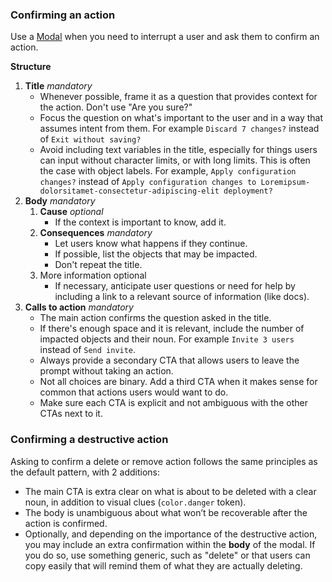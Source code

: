 ### Confirming an action
Use a [Modal](../components/layout/modal/overview.mdx#confirm-modal) when you need to interrupt a user and ask them to confirm an action.

<FigmaEmbed url="https://www.figma.com/file/Uo8iRqa0BaLSvD7BlyNqbp/Confirmation-prompts?type=design&node-id=6-343&mode=design&t=LrJcE5JqrDwsT5DX-0" title="Generic confirmation modal" />

**Structure**
1. **Title** _mandatory_
    - Whenever possible, frame it as a question that provides context for the action. Don't use "Are you sure?"
    - Focus the question on what's important to the user and in a way that assumes intent from them. For example `Discard 7 changes?` instead of `Exit without saving?`
    - Avoid including text variables in the title, especially for things users can input without character limits, or with long limits. This is often the case with object labels.
    For example, `Apply configuration changes?` instead of `Apply configuration changes to Loremipsum-dolorsitamet-consectetur-adipiscing-elit deployment?`
2. **Body** _mandatory_
    1. **Cause** _optional_
        - If the context is important to know, add it.
    2. **Consequences** _mandatory_
        - Let users know what happens if they continue.
        - If possible, list the objects that may be impacted.
        - Don't repeat the title.
    3. More information optional
        - If necessary, anticipate user questions or need for help by including a link to a relevant source of information (like docs).
3. **Calls to action** _mandatory_
    - The main action confirms the question asked in the title.
    - If there's enough space and it is relevant, include the number of impacted objects and their noun. For example `Invite 3 users` instead of `Send invite`.
    - Always provide a secondary CTA that allows users to leave the prompt without taking an action.
    - Not all choices are binary. Add a third CTA when it makes sense for common that actions users would want to do.
    - Make sure each CTA is explicit and not ambiguous with the other CTAs next to it.

### Confirming a destructive action
Asking to confirm a delete or remove action follows the same principles as the default pattern, with 2 additions:

- The main CTA is extra clear on what is about to be deleted with a clear noun, in addition to visual clues (`color.danger` token).
- The body is unambiguous about what won’t be recoverable after the action is confirmed.
- Optionally, and depending on the importance of the destructive action, you may include an extra confirmation within the **body** of the modal. If you do so, use something generic, such as "delete" or that users can copy easily that will remind them of what they are actually deleting.

<FigmaEmbed url="https://www.figma.com/file/Uo8iRqa0BaLSvD7BlyNqbp/Confirmation-prompts?type=design&node-id=501-990&mode=design&t=LrJcE5JqrDwsT5DX-0" title="Confirmation modal for a destructive action" />
